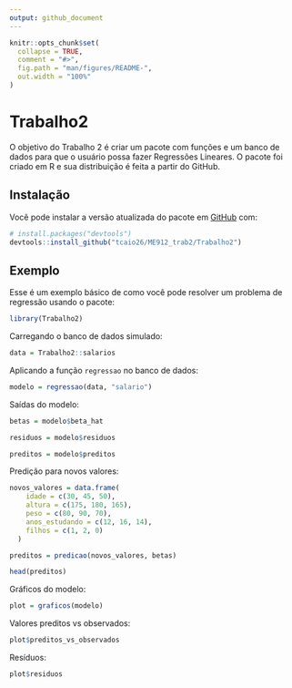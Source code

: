 ```yaml
---
output: github_document
---
```


<!-- README.md is generated from README.Rmd. Please edit that file -->

```r
knitr::opts_chunk$set(
  collapse = TRUE,
  comment = "#>",
  fig.path = "man/figures/README-",
  out.width = "100%"
)
```

# Trabalho2

<!-- badges: start -->
<!-- badges: end -->

O objetivo do Trabalho 2 é criar um pacote com funções e um banco de dados para que o usuário possa fazer Regressões Lineares. O pacote foi criado em R e sua distribuição é feita a partir do GitHub.

## Instalação

Você pode instalar a versão atualizada do pacote em [GitHub](https://github.com/tcaio26/ME912_trab2) com:

``` r
# install.packages("devtools")
devtools::install_github("tcaio26/ME912_trab2/Trabalho2")
```

## Exemplo

Esse é um exemplo básico de como você pode resolver um problema de regressão usando o pacote:

```r
library(Trabalho2)

```

Carregando o banco de dados simulado:

```r
data = Trabalho2::salarios
```

Aplicando a função `regressao` no banco de dados:

```r
modelo = regressao(data, "salario")
```

Saídas do modelo:

```r
betas = modelo$beta_hat

residuos = modelo$residuos

preditos = modelo$preditos

```

Predição para novos valores:
```r
novos_valores = data.frame(
    idade = c(30, 45, 50),
    altura = c(175, 180, 165),
    peso = c(80, 90, 70),
    anos_estudando = c(12, 16, 14),
    filhos = c(1, 2, 0)
  )

preditos = predicao(novos_valores, betas)

```
```r
head(preditos)
```


Gráficos do modelo:
```r
plot = graficos(modelo)
```

Valores preditos vs observados:
```r
plot$preditos_vs_observados
```

Resíduos:
```r
plot$residuos
```


